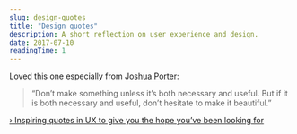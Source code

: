 ```yaml
---
slug: design-quotes
title: "Design quotes"
description: A short reflection on user experience and design.
date: 2017-07-10
readingTime: 1
---
```


Loved this one especially from <a href="http://bokardo.com/about/" target="_blank">Joshua Porter</a>:

> “Don’t make something unless it’s both necessary and useful. But if it is both necessary and useful, don’t hesitate to make it beautiful.” 

<a href="https://uxdesign.cc/inspiring-quotes-in-ux-to-give-you-the-hope-youve-been-looking-for-493f75195b47" target="_blank">› Inspiring quotes in UX to give you the hope you’ve been looking for</a>